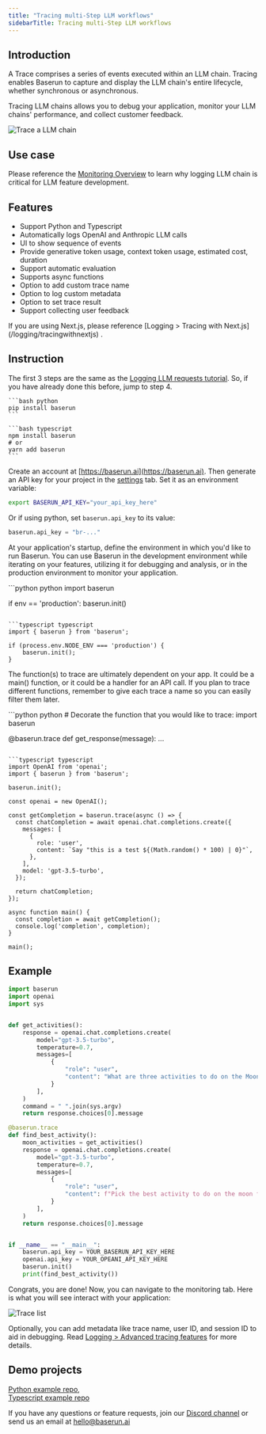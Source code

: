 ```yaml
---
title: "Tracing multi-Step LLM workflows"
sidebarTitle: Tracing multi-Step LLM workflows
---
```


## Introduction

A Trace comprises a series of events executed within an LLM chain. Tracing enables Baserun to capture and display the LLM chain's entire lifecycle, whether synchronous or asynchronous.

Tracing LLM chains allows you to debug your application, monitor your LLM chains' performance, and collect customer feedback.

![Trace a LLM chain](/images/monitor-trace-details.png)

## Use case

Please reference the [Monitoring Overview](/monitoring/overview) to learn why logging LLM chain is critical for LLM feature development.

## Features

- Support Python and Typescript
- Automatically logs OpenAI and Anthropic LLM calls
- UI to show sequence of events
- Provide generative token usage, context token usage, estimated cost, duration
- Support automatic evaluation
- Supports async functions
- Option to add custom trace name
- Option to log custom metadata
- Option to set trace result
- Support collecting user feedback

<Note>
  If you are using Next.js, please reference [Logging > Tracing with
  Next.js](/logging/tracingwithnextjs) .
</Note>

## Instruction

The first 3 steps are the same as the [Logging LLM requests tutorial](/). So, if you have already done this before, jump to step 4.

<Steps>
<Step title="Install Baserun SDK">

<CodeGroup>

    ```bash python
    pip install baserun
    ```

    ```bash typescript
    npm install baserun
    # or
    yarn add baserun
    ```

</CodeGroup>
</Step>
<Step title="Generate an API key">

Create an account at [https://baserun.ai](https://baserun.ai). Then generate an API key for your project in the [settings](https://baserun.ai/settings) tab. Set it as an environment variable:

```bash
export BASERUN_API_KEY="your_api_key_here"
```

Or if using python, set `baserun.api_key` to its value:

```python
baserun.api_key = "br-..."
```

</Step>
<Step title=" Initialize Baserun">

At your application's startup, define the environment in which you'd like to run Baserun. You can use Baserun in the development environment while iterating on your features, utilizing it for debugging and analysis, or in the production environment to monitor your application.

<CodeGroup>
```python python
import baserun

if env == 'production':
baserun.init()

````

```typescript typescript
import { baserun } from 'baserun';

if (process.env.NODE_ENV === 'production') {
    baserun.init();
}
````

</CodeGroup>
</Step>
<Step title="Decide what to trace">

The function(s) to trace are ultimately dependent on your app. It could be a main() function, or it could be a handler for an API call. If you plan to trace different functions, remember to give each trace a name so you can easily filter them later.

<CodeGroup>
```python python
# Decorate the function that you would like to trace:
import baserun

@baserun.trace
def get_response(message):
...

````

```typescript typescript
import OpenAI from 'openai';
import { baserun } from 'baserun';

baserun.init();

const openai = new OpenAI();

const getCompletion = baserun.trace(async () => {
  const chatCompletion = await openai.chat.completions.create({
    messages: [
      {
        role: 'user',
        content: `Say "this is a test ${(Math.random() * 100) | 0}"`,
      },
    ],
    model: 'gpt-3.5-turbo',
  });

  return chatCompletion;
});

async function main() {
  const completion = await getCompletion();
  console.log('completion', completion);
}

main();
````

</CodeGroup>
</Step>
</Steps>

## Example

```python python
import baserun
import openai
import sys


def get_activities():
    response = openai.chat.completions.create(
        model="gpt-3.5-turbo",
        temperature=0.7,
        messages=[
            {
                "role": "user",
                "content": "What are three activities to do on the Moon?"
            }
        ],
    )
    command = " ".join(sys.argv)
    return response.choices[0].message

@baserun.trace
def find_best_activity():
    moon_activities = get_activities()
    response = openai.chat.completions.create(
        model="gpt-3.5-turbo",
        temperature=0.7,
        messages=[
            {
                "role": "user",
                "content": f"Pick the best activity to do on the moon from the following, including a convincing reason to do so.\n + {moon_activities}"
            }
        ],
    )
    return response.choices[0].message


if __name__ == "__main__":
    baserun.api_key = YOUR_BASERUN_API_KEY_HERE
    openai.api_key = YOUR_OPEANI_API_KEY_HERE
    baserun.init()
    print(find_best_activity())
```

Congrats, you are done! Now, you can navigate to the monitoring tab. Here is what you will see interact with your application:

![Trace list](/images/monitor_trace_list.png)

Optionally, you can add metadata like trace name, user ID, and session ID to aid in debugging. Read [Logging > Advanced tracing features](/monitoring/advancedtracing) for more details.

## Demo projects

[Python example repo](https://github.com/baserun-ai/testing-agent/), <br />
[Typescript example repo](https://github.com/baserun-ai/testing-agent-js)

If you have any questions or feature requests, join our [Discord channel](https://discord.com/invite/xEPFsvSmkb) or send us an email at [hello@baserun.ai](mailto:hello@baserun.ai)
